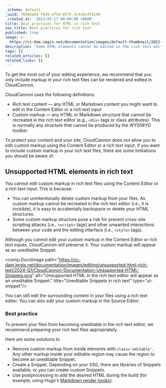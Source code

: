 ```yaml
---
_schema: default
_uuid: f8566a0a-fb49-4f5d-85f5-3c434cdf6140
_created_at: '2023-05-17 00:00:00 +0000'
title: Best practices for HTML in rich text
nav_title: Best practices for rich text
published: true
image: >-
  https://cc-dam.imgix.net/documentation/images/default-thumbnail/2023-Q4/CloudCannon-Documentation-Thumbnail.png
description: 'Some HTML elements cannot be edited in the rich text editor. '
tags: []
related_articles: []
related_links: []
---
```

To get the most out of your editing experience, we recommend that you only include markup in your rich text files can be rendered and edited in CloudCannon.

CloudCannon uses the following definitions:

* Rich text content — any HTML or Markdown content you might want to edit in the Content Editor or a rich text input
* Custom markup — any HTML or Markdown structure that cannot be recreated in the rich text editor (e.g., `<div>` tags or class attributes). This is normally any structure that cannot be produced by the *WYSIWYG toolbar*.

To protect your content and your site, CloudCannon does not allow you to edit custom markup using the Content Editor or a rich text input. If you want to include custom markup in your rich text files, there are some limitations you should be aware of.

## Unsupported HTML elements in rich text

You cannot edit custom markup in rich text files using the Content Editor or a rich text input. This is because:

* You can unintentionally delete custom markup from your files. As custom markup cannot be recreated in the rich text editor (i.e., it is invisible), it is easy to accidentally backspace or delete your HTML structures.
* Some custom markup structure pose a risk for prevent cross-site scripting attacks (i.e., `<script>` tags) and other unwanted interactions between your code and the editing interface (i.e., `<style>` tags).

Although you cannot edit your custom markup in the Content Editor or rich text inputs, CloudCannon will preserve it. Your custom markup will appear as an uneditable Snippet.

<comp.DocsImage path="https://cc-dam.imgix.net/documentation/images/editing/unsupported-html-rich-text/2024-Q1/CloudCannon-Documentation-Unsupported-HTML-Snippets.png" alt="Unsupported HTML in the rich text editor will appear as an uneditable Snippet." title="Uneditable Snippets in rich text" type="ui-snippet"/>

You can still edit the surrounding content in your files using a rich text editor. You can also edit your custom markup in the Source Editor.

### Best practice

To prevent your files from becoming uneditable in the rich text editor, we recommend preparing your rich text files appropriately.

Here are some solutions to

* Remove custom markup from inside elements with `class='editable'`. Any other markup inside your editable region may cause the region to become an uneditable Snippet.
* Create a Snippet. Depending on your SSG, there are libraries of Snippets available, or you can create custom Snippets.
* Use postprocessing to add the desired HTML during the build (for example, using Hugo's [Markdown render hooks](https://gohugo.io/templates/render-hooks/)).